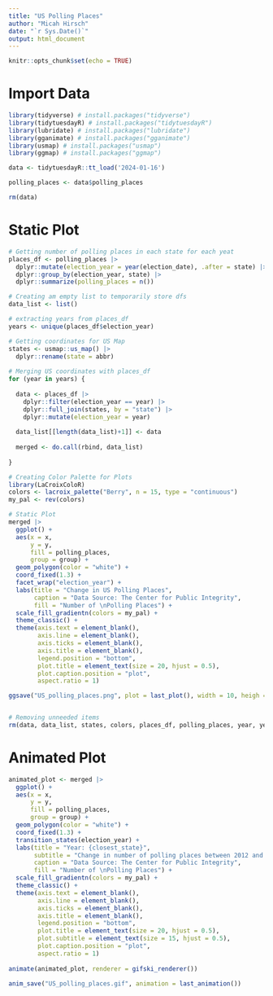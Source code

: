 ```yaml
---
title: "US Polling Places"
author: "Micah Hirsch"
date: "`r Sys.Date()`"
output: html_document
---
```


```r
knitr::opts_chunk$set(echo = TRUE)
```

# Import Data

```r

library(tidyverse) # install.packages("tidyverse")
library(tidytuesdayR) # install.packages("tidytuesdayR")
library(lubridate) # install.packages("lubridate")
library(gganimate) # install.packages("gganimate")
library(usmap) # install.packages("usmap")
library(ggmap) # install.packages("ggmap")

data <- tidytuesdayR::tt_load('2024-01-16')

polling_places <- data$polling_places

rm(data)

```


# Static Plot

```r

# Getting number of polling places in each state for each yeat
places_df <- polling_places |>
  dplyr::mutate(election_year = year(election_date), .after = state) |>
  dplyr::group_by(election_year, state) |>
  dplyr::summarize(polling_places = n())

# Creating am empty list to temporarily store dfs
data_list <- list()

# extracting years from places_df
years <- unique(places_df$election_year)

# Getting coordinates for US Map
states <- usmap::us_map() |>
  dplyr::rename(state = abbr)
  
# Merging US coordinates with places_df
for (year in years) {
  
  data <- places_df |>
    dplyr::filter(election_year == year) |>
    dplyr::full_join(states, by = "state") |>
    dplyr::mutate(election_year = year)
    
  data_list[[length(data_list)+1]] <- data
      
  merged <- do.call(rbind, data_list)
        
}

# Creating Color Palette for Plots
library(LaCroixColoR)
colors <- lacroix_palette("Berry", n = 15, type = "continuous")
my_pal <- rev(colors)

# Static Plot
merged |>
  ggplot() +
  aes(x = x,
      y = y,
      fill = polling_places,
      group = group) +
  geom_polygon(color = "white") +
  coord_fixed(1.3) +
  facet_wrap("election_year") +
  labs(title = "Change in US Polling Places",
       caption = "Data Source: The Center for Public Integrity",
       fill = "Number of \nPolling Places") +
  scale_fill_gradientn(colors = my_pal) +
  theme_classic() +
  theme(axis.text = element_blank(),
        axis.line = element_blank(),
        axis.ticks = element_blank(),
        axis.title = element_blank(),
        legend.position = "bottom",
        plot.title = element_text(size = 20, hjust = 0.5),
        plot.caption.position = "plot",
        aspect.ratio = 1)

ggsave("US_polling_places.png", plot = last_plot(), width = 10, heigh = 10, units = "in")


# Removing unneeded items
rm(data, data_list, states, colors, places_df, polling_places, year, years)

```


# Animated Plot

```r

animated_plot <- merged |>
  ggplot() +
  aes(x = x,
      y = y,
      fill = polling_places,
      group = group) +
  geom_polygon(color = "white") +
  coord_fixed(1.3) +
  transition_states(election_year) +
  labs(title = "Year: {closest_state}",
       subtitle = "Change in number of polling places between 2012 and 2020.",
       caption = "Data Source: The Center for Public Integrity",
       fill = "Number of \nPolling Places") +
  scale_fill_gradientn(colors = my_pal) +
  theme_classic() +
  theme(axis.text = element_blank(),
        axis.line = element_blank(),
        axis.ticks = element_blank(),
        axis.title = element_blank(),
        legend.position = "bottom",
        plot.title = element_text(size = 20, hjust = 0.5),
        plot.subtitle = element_text(size = 15, hjust = 0.5),
        plot.caption.position = "plot",
        aspect.ratio = 1)
  
animate(animated_plot, renderer = gifski_renderer())

anim_save("US_polling_places.gif", animation = last_animation())

```

